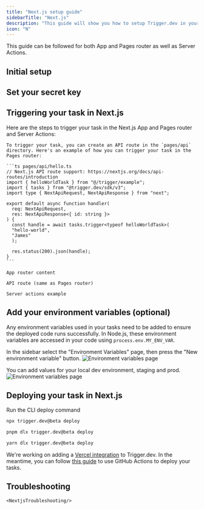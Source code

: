 ```yaml
---
title: "Next.js setup guide"
sidebarTitle: "Next.js"
description: "This guide will show you how to setup Trigger.dev in your existing Next.js project, test an example task, and view the run."
icon: "N"
---
```



<Note>This guide can be followed for both App and Pages router as well as Server Actions.</Note>

<Prerequisites framework="Next.js" />

## Initial setup

<Steps>
  <CliInitStep />
  <CliDevStep />
  <CliRunTestStep />
  <CliViewRunStep />
</Steps>

## Set your secret key

## Triggering your task in Next.js

Here are the steps to trigger your task in the Next.js App and Pages router and Server Actions:

<Tabs>

  <Tab title="Pages Router">

    To trigger your task, you can create an API route in the `pages/api` directory. Here's an example of how you can trigger your task in the Pages router:

    ```ts pages/api/hello.ts
    // Next.js API route support: https://nextjs.org/docs/api-routes/introduction
    import { helloWorldTask } from "@/trigger/example";
    import { tasks } from "@trigger.dev/sdk/v3";
    import type { NextApiRequest, NextApiResponse } from "next";

    export default async function handler(
      req: NextApiRequest,
      res: NextApiResponse<{ id: string }>
    ) {
      const handle = await tasks.trigger<typeof helloWorldTask>(
      "hello-world",
      "James"
      );

      res.status(200).json(handle);   
    }
    ```
  </Tab>

  <Tab title="App Router">

    App router content

    API route (same as Pages router)

    Server actions example

  </Tab>

</Tabs>

## Add your environment variables (optional)

Any environment variables used in your tasks need to be added to ensure the deployed code runs successfully. In Node.js, these environment variables are accessed in your code using `process.env.MY_ENV_VAR`.

In the sidebar select the "Environment Variables" page, then press the "New environment variable"
button. ![Environment variables page](/images/environment-variables-page.jpg)

You can add values for your local dev environment, staging and prod. ![Environment variables
page](/images/environment-variables-panel.jpg)

## Deploying your task in Next.js

Run the CLI deploy command

<CodeGroup>

```bash npm
npx trigger.dev@beta deploy
```

```bash pnpm
pnpm dlx trigger.dev@beta deploy
```

```bash yarn
yarn dlx trigger.dev@beta deploy
```

</CodeGroup>

We're working on adding a [Vercel integration](/vercel-integration) to Trigger.dev. In the meantime, you can follow [this guide](/github-actions) to use GitHub Actions to deploy your tasks.

## Troubleshooting

    <NextjsTroubleshooting/>

<UsefulNextSteps />
